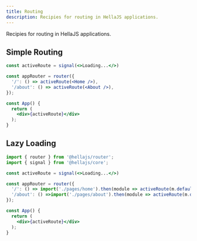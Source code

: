 ```yaml
---
title: Routing
description: Recipies for routing in HellaJS applications.
---
```


Recipies for routing in HellaJS applications.

## Simple Routing

```jsx
const activeRoute = signal(<>Loading...</>)

const appRouter = router({
  '/': () => activeRoute(<Home />),
  '/about': () => activeRoute(<About />),
});

const App() {
  return (
    <div>{activeRoute}</div>
  );
}
```

## Lazy Loading

```jsx
import { router } from '@hellajs/router';
import { signal } from '@hellajs/core';

const activeRoute = signal(<>Loading...</>)

const appRouter = router({
  '/': () => import('./pages/home').then(module => activeRoute(m.default())),
  '/about': () =>import('./pages/about').then(module => activeRoute(m.default())),
});

const App() {
  return (
    <div>{activeRoute}</div>
  );
}

